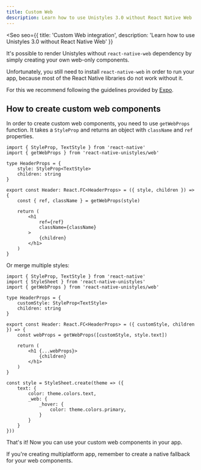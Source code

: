```yaml
---
title: Custom Web
description: Learn how to use Unistyles 3.0 without React Native Web
---
```



<Seo
    seo={{
        title: 'Custom Web integration',
        description: 'Learn how to use Unistyles 3.0 without React Native Web'
    }}
>

It's possible to render Unistyles without `react-native-web` dependency by simply creating your own web-only components.

Unfortunately, you still need to install `react-native-web` in order to run your app, because most of the React Native libraries do not work without it.

For this we recommend following the guidelines provided by [Expo](https://docs.expo.dev/workflow/web/).

## How to create custom web components

In order to create custom web components, you need to use `getWebProps` function. It takes a `StyleProp` and returns an object with `className` and `ref` properties.

```tsx title="src/components/Header.tsx" /getWebProps/
import { StyleProp, TextStyle } from 'react-native'
import { getWebProps } from 'react-native-unistyles/web'

type HeaderProps = {
    style: StyleProp<TextStyle>
    children: string
}

export const Header: React.FC<HeaderProps> = ({ style, children }) => {
    const { ref, className } = getWebProps(style)

    return (
        <h1
            ref={ref}
            className={className}
        >
            {children}
        </h1>
    )
}
```

Or merge multiple styles:

```tsx title="src/components/Header.tsx" /getWebProps/
import { StyleProp, TextStyle } from 'react-native'
import { StyleSheet } from 'react-native-unistyles'
import { getWebProps } from 'react-native-unistyles/web'

type HeaderProps = {
    customStyle: StyleProp<TextStyle>
    children: string
}

export const Header: React.FC<HeaderProps> = ({ customStyle, children }) => {
    const webProps = getWebProps([customStyle, style.text])

    return (
        <h1 {...webProps}>
            {children}
        </h1>
    )
}

const style = StyleSheet.create(theme => ({
    text: {
        color: theme.colors.text,
        _web: {
            _hover: {
                color: theme.colors.primary,
            }
        }
    }
}))
```

That's it! Now you can use your custom web components in your app.

<Aside type="caution">
    If you're creating multiplatform app, remember to create a native fallback for your web components.
</Aside>

</Seo>
